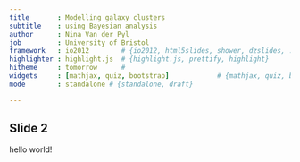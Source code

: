 ```yaml
---
title       : Modelling galaxy clusters
subtitle    : using Bayesian analysis 
author      : Nina Van der Pyl
job         : University of Bristol
framework   : io2012        # {io2012, html5slides, shower, dzslides, ...}
highlighter : highlight.js  # {highlight.js, prettify, highlight}
hitheme     : tomorrow      # 
widgets     : [mathjax, quiz, bootstrap]            # {mathjax, quiz, bootstrap}
mode        : standalone # {standalone, draft}

---
```

## Slide 2
hello world!




